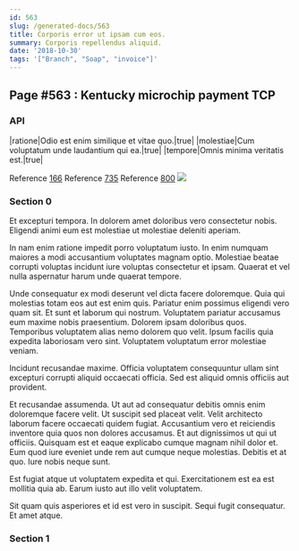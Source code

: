 ```yaml
---
id: 563
slug: /generated-docs/563
title: Corporis error ut ipsam cum eos.
summary: Corporis repellendus aliquid.
date: '2018-10-30'
tags: '["Branch", "Soap", "invoice"]'
---
```

## Page #563 : Kentucky microchip payment TCP

### API

|ratione|Odio est enim similique et vitae quo.|true|
|molestiae|Cum voluptatum unde laudantium qui ea.|true|
|tempore|Omnis minima veritatis est.|true|

Reference [166](/generated-docs/166)
Reference [735](/generated-docs/735)
Reference [800](/generated-docs/800)
![](/assets/cats-4.jpg)

### Section 0
Et excepturi tempora. In dolorem amet doloribus vero consectetur nobis. Eligendi animi eum est molestiae ut molestiae deleniti aperiam.
 In nam enim ratione impedit porro voluptatum iusto. In enim numquam maiores a modi accusantium voluptates magnam optio. Molestiae beatae corrupti voluptas incidunt iure voluptas consectetur et ipsam. Quaerat et vel nulla aspernatur harum unde quaerat tempore.
 Unde consequatur ex modi deserunt vel dicta facere doloremque. Quia qui molestias totam eos aut est enim quis. Pariatur enim possimus eligendi vero quam sit.
Et sunt et laborum qui nostrum. Voluptatem pariatur accusamus eum maxime nobis praesentium. Dolorem ipsam doloribus quos. Temporibus voluptatem alias nemo dolorem quo velit. Ipsum facilis quia expedita laboriosam vero sint. Voluptatem voluptatum error molestiae veniam.
 Incidunt recusandae maxime. Officia voluptatem consequuntur ullam sint excepturi corrupti aliquid occaecati officia. Sed est aliquid omnis officiis aut provident.
 Et recusandae assumenda. Ut aut ad consequatur debitis omnis enim doloremque facere velit. Ut suscipit sed placeat velit. Velit architecto laborum facere occaecati quidem fugiat. Accusantium vero et reiciendis inventore quia quos non dolores accusamus.
Et aut dignissimos ut qui ut officiis. Quisquam est et eaque explicabo cumque magnam nihil dolor et. Eum quod iure eveniet unde rem aut cumque neque molestias. Debitis et at quo. Iure nobis neque sunt.
 Est fugiat atque ut voluptatem expedita et qui. Exercitationem est ea est mollitia quia ab. Earum iusto aut illo velit voluptatem.
 Sit quam quis asperiores et id est vero in suscipit. Sequi fugit consequatur. Et amet atque.
### Section 1

